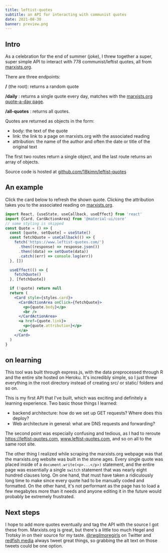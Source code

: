 ```yaml
---
title: leftist-quotes
subtitle: an API for interacting with communist quotes
date: 2021-08-30
banner: preview.png
---
```



## Intro

As a celebration for the end of summer (joke), I threw together a
super, super simple API to interact with 778 communist/leftist quotes,
all from [marxists.org](https://www.marxists.org).

There are three endpoints:

**/** (the root): returns a random quote

**/daily** : returns a single quote every day, matches with the
[marxists.org quote-a-day page](https://www.marxists.org/subject/quotes/index.htm).

**/all-quotes** : returns all quotes.

Quotes are returned as objects in the form:

- body: the text of the quote
- link: the link to a page on marxists.org with the associated reading
- attribution: the name of the author and often the date or title of
  the original text

The first two routes return a single object, and the last route
returns an array of objects.

Source code is hosted at
[github.com/18kimn/leftist-quotes](https://www.github.com/18kimn/leftist-quotes)

## An example

Click the card below to refresh the shown quote. Clicking the
attribution takes you to the associated reading on
[marxists.org](https://www.marxists.org).

<div style={{display: 'flex', justifyContent: 'center'}}>
  <Quote></Quote>
</div>

<Codeblock id='leftist-quotes'>

```jsx
import React, {useState, useCallback, useEffect} from 'react'
import {Card, CardActionArea} from '@material-ui/core'
// some styling is skipped
const Quote = () => {
  const [quote, setQuote] = useState()
  const fetchQuote = useCallback(() => {
    fetch('https://www.leftist-quotes.com/')
      .then((response) => response.json())
      .then((data) => setQuote(data))
      .catch((err) => console.log(err))
  }, [])

  useEffect(() => {
    fetchQuote()
  }, [fetchQuote])

  if (!quote) return null
  return (
    <Card style={styles.card}>
      <CardActionArea onClick={fetchQuote}>
        <p>{quote.body}</p>
        <br />
      </CardActionArea>
      <a href={quote.link}>
        <p>{quote.attribution}</p>
      </a>
    </Card>
  )
}
```

</Codeblock>

## on learning

This tool was built through express.js, with the data preprocessed
through R and the entire site hosted on Heroku. It's incredibly
simple, so I just threw everything in the root directory instead of
creating src/ or static/ folders and so on.

This is my first API that I've built, which was exciting and
definitely a learning experience. Two basic those things I learned:

- backend architecture: how do we set up GET requests? Where does this
  deploy?
- Web architecture in general: what are DNS requests and forwarding?

The second point was especially confusing and tedious, as I had to
reroute https://leftist-quotes.com, www.leftist-quotes.com, and so on
all to the same root site.

The other thing I realized while scraping the marxists.org webpage was
that the marxists.org website was built in the stone ages. Every
single quote was placed inside of a `document.write(<p>...</p>)`
statement, and the entire page was essentially a single `switch`
statement that was nearly eight hundred clauses long. On one hand,
that must have taken a ridiculously long time to make since every
quote had to be manually coded and formatted. On the other hand, it's
not performant as the page has to load a few megabytes more than it
needs and anyone editing it in the future would probably be extremely
frustrated.

## Next steps

I hope to add more quotes eventually and tag the API with the source I
got these from. Marxists.org is great, but there's a little too much
Hegel and Trotsky in on their source for my taste.
[@rwgilmoregirls](https://twitter.com/rwgilmoregirls) on Twitter and
[redfish media](https://redfish.media/) always tweet great things, so
grabbing the alt text on those tweets could be one option.
